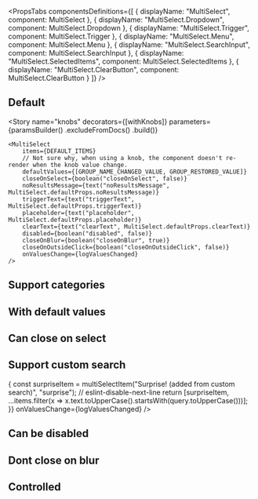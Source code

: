 
<Meta title="Components|Multi Select" />

<PropsTabs
    componentsDefinitions={[
        { displayName: "MultiSelect", component: MultiSelect },
        { displayName: "MultiSelect.Dropdown", component: MultiSelect.Dropdown },
        { displayName: "MultiSelect.Trigger", component: MultiSelect.Trigger },
        { displayName: "MultiSelect.Menu", component: MultiSelect.Menu },
        { displayName: "MultiSelect.SearchInput", component: MultiSelect.SearchInput },
        { displayName: "MultiSelect.SelectedItems", component: MultiSelect.SelectedItems },
        { displayName: "MultiSelect.ClearButton", component: MultiSelect.ClearButton }
    ]}
/>

## Default

<Preview>
    <Story name="default">
        <MultiSelect
            items={DEFAULT_ITEMS}
            onValuesChange={logValuesChanged}
        />
    </Story>
</Preview>

<Story
    name="knobs"
    decorators={[withKnobs]}
    parameters={paramsBuilder()
        .excludeFromDocs()
        .build()}
>
    <MultiSelect
        items={DEFAULT_ITEMS}
        // Not sure why, when using a knob, the component doesn't re-render when the knob value change.
        defaultValues={[GROUP_NAME_CHANGED_VALUE, GROUP_RESTORED_VALUE]}
        closeOnSelect={boolean("closeOnSelect", false)}
        noResultsMessage={text("noResultsMessage", MultiSelect.defaultProps.noResultsMessage)}
        triggerText={text("triggerText", MultiSelect.defaultProps.triggerText)}
        placeholder={text("placeholder", MultiSelect.defaultProps.placeholder)}
        clearText={text("clearText", MultiSelect.defaultProps.clearText)}
        disabled={boolean("disabled", false)}
        closeOnBlur={boolean("closeOnBlur", true)}
        closeOnOutsideClick={boolean("closeOnOutsideClick", false)}
        onValuesChange={logValuesChanged}
    />
</Story>

## Support categories

<Preview>
    <Story name="categories">
        <MultiSelect
            items={DEFAULT_ITEMS_WITH_CATEGORIES}
            onValuesChange={logValuesChanged}
        />
    </Story>
</Preview>

## With default values

<Preview>
    <Story name="default values">
        <MultiSelect
            items={DEFAULT_ITEMS}
            defaultValues={[GROUP_RESTORED_VALUE, GROUP_NAME_CHANGED_VALUE]}
            onValuesChange={logValuesChanged}
        />
    </Story>
</Preview>

## Can close on select

<Preview>
    <Story name="close on select">
        <MultiSelect
            items={DEFAULT_ITEMS}
            closeOnSelect
            onValuesChange={logValuesChanged}
        />
    </Story>
</Preview>

## Support custom search

<Preview>
    <Story name="custom search">
        <MultiSelect
            items={DEFAULT_ITEMS}
            onSearch={(event, items, query) => {
                const surpriseItem = multiSelectItem("Surprise! (added from custom search)", "surprise");
                // eslint-disable-next-line
                return [surpriseItem, ...items.filter(x => x.text.toUpperCase().startsWith(query.toUpperCase()))];
            }}
            onValuesChange={logValuesChanged}
        />
    </Story>
</Preview>

## Can be disabled

<Preview>
    <Story name="disabled">
        <MultiSelect
            items={DEFAULT_ITEMS}
            defaultValues={[GROUP_RESTORED_VALUE, GROUP_NAME_CHANGED_VALUE]}
            disabled
            onValuesChange={logValuesChanged}
        />
    </Story>
</Preview>

## Dont close on blur

<Preview>
    <Story name="dont close on blur">
        <MultiSelect
            items={DEFAULT_ITEMS_WITH_CATEGORIES}
            closeOnBlur={false}
            closeOnOutsideClick
            onValuesChange={logValuesChanged}
        />
    </Story>
</Preview>

## Controlled

<Story name="controlled">
    <ControlledMultiSelect
        items={DEFAULT_ITEMS}
        values={[GROUP_NAME_CHANGED_VALUE, GROUP_RESTORED_VALUE]}
        onValuesChange={logValuesChanged}
    />
</Story>

